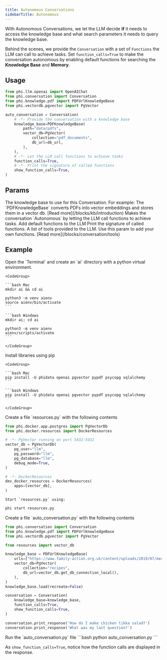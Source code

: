 ```yaml
---
title: Autonomous Conversations
sidebarTitle: Autonomous
---
```


With Autonomous Conversations, we let the LLM decide **if** it needs to access the knowledge base and what search parameters it needs to query the knowledge base.

Behind the scenes, we provide the `Conversation` with a set of `Functions` the LLM can call to achieve tasks. Set `function_calls=True` to make the conversation autonomous by enabling default functions for searching the **Knowledge Base** and **Memory**.

## Usage

```python auto_conversation.py
from phi.llm.openai import OpenAIChat
from phi.conversation import Conversation
from phi.knowledge.pdf import PDFUrlKnowledgeBase
from phi.vectordb.pgvector import PgVector

auto_conversation = Conversation(
    # -*- Provide the conversation with a knowledge base
    knowledge_base=PDFKnowledgeBase(
        path="data/pdfs",
        vector_db=PgVector(
            collection="pdf_documents",
            db_url=db_url,
        ),
    ),
    # -*- Let the LLM call functions to achieve tasks
    function_calls=True,
    # -*- Print the signature of called functions
    show_function_calls=True,
)
```

## Params

<ResponseField name="knowledge_base" type="KnowledgeBase">
  The knowledge base to use for this Conversation. For example: The
  `PDFKnowledgeBase` converts PDFs into vector embeddings and stores them in a
  vector db. [Read more](/blocks/kb/introduction)
</ResponseField>
<ResponseField name="function_calls" type="bool" default="False">
  Makes the conversation `Autonomous` by letting the LLM call functions to
  achieve tasks.
</ResponseField>
<ResponseField name="default_functions" type="bool" default="True">
  Add default functions to the LLM
</ResponseField>
<ResponseField name="show_function_calls" type="bool" default="False">
  Print the signature of called functions.
</ResponseField>
<ResponseField
  name="tools"
  type="List[Union[Tool, ToolRegistry, Callable, Dict]]"
>
  A list of tools provided to the LLM. Use this param to add your own functions.
  [Read more](/blocks/conversation/tools)
</ResponseField>

## Example

<Steps>
  <Step title="Create a virtual environment">
    Open the `Terminal` and create an `ai` directory with a python virtual environment.

    <CodeGroup>

    ```bash Mac
    mkdir ai && cd ai

    python3 -m venv aienv
    source aienv/bin/activate
    ```

    ```bash Windows
    mkdir ai; cd ai

    python3 -m venv aienv
    aienv/scripts/activate
    ```

    </CodeGroup>

  </Step>
  <Step title="Install libraries">
    Install libraries using pip

    <CodeGroup>

    ```bash Mac
    pip install -U phidata openai pgvector pypdf psycopg sqlalchemy
    ```

    ```bash Windows
    pip install -U phidata openai pgvector pypdf psycopg sqlalchemy
    ```

    </CodeGroup>

  </Step>
  <Step title="Start PgVector">
    Create a file `resources.py` with the following contents

```python resources.py
from phi.docker.app.postgres import PgVectorDb
from phi.docker.resources import DockerResources

# -*- PgVector running on port 5432:5432
vector_db = PgVectorDb(
    pg_user="llm",
    pg_password="llm",
    pg_database="llm",
    debug_mode=True,
)

# -*- DockerResources
dev_docker_resources = DockerResources(
    apps=[vector_db],
)
```

    Start `resources.py` using:

```bash
phi start resources.py
```

  </Step>
  <Step title="Create a Autonomous conversation">
    Create a file `auto_conversation.py` with the following contents

```python auto_conversation.py
from phi.conversation import Conversation
from phi.knowledge.pdf import PDFUrlKnowledgeBase
from phi.vectordb.pgvector import PgVector

from resources import vector_db

knowledge_base = PDFUrlKnowledgeBase(
    urls=["https://www.family-action.org.uk/content/uploads/2019/07/meals-more-recipes.pdf"],
    vector_db=PgVector(
        collection="recipes",
        db_url=vector_db.get_db_connection_local(),
    ),
)
knowledge_base.load(recreate=False)

conversation = Conversation(
    knowledge_base=knowledge_base,
    function_calls=True,
    show_function_calls=True,
)

conversation.print_response('How do I make chicken tikka salad?')
conversation.print_response('What was my last question?')
```

  </Step>
  <Step title="Run the conversation">
    Run the `auto_conversation.py` file
```bash
python auto_conversation.py
```
  </Step>
</Steps>

As `show_function_calls=True`, notice how the function calls are displayed in the response.
